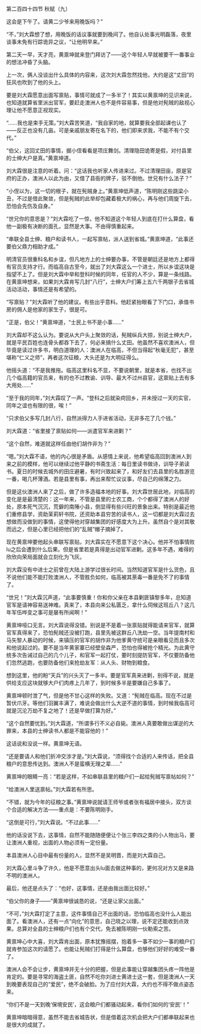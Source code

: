 

第二百四十四节 秋赋（九）

这会是下午了。请黄二少爷来用晚饭吗？”

“不，”刘大霖想了想，用晚饭的话议事就要到晚间了。他自认处事光明磊落，夜里谈事未免有行踪诡异之议，“让他明早来。”

第二天一早，天才亮，黄禀坤就来登门拜访了――这个年轻人早就被要干一番事业的想法冲昏了头脑。

上一次，俩人没谈出什么具体的内容来，这次刘大霖忽然找他，大约是这“丈田”的狂风也吹到了他的头上。

要是刘大霖愿意出面写禀贴，事情可就成了一多半了！其实以黄禀坤的见识来说，也知道就算省里派出官军，要赶走澳洲人也不是件容易事，但是他对髡贼的敌视心理让他不愿意正视现实。

“……我也是束手无策。”刘大霖苦笑道，“我自家的地，就算要我全部起课也认了――反正也没有几亩。可是亲戚朋友寄在名下的，他们即来求我，不能不有个交代。”

“伯父，这回丈田的事情，据小侄看看是项庄舞剑。清理隐田诡寄是假，对付县里的士绅大户是真。”黄禀坤道。

刘大霖很是注意的听着。问：“这话我也听家人传进来过。不过清理田亩，原是官府的正办，澳洲人以此为由，又借了县衙的牌子，驳不倒他。世兄有什么法子？”

“小侄以为，这一切的根子，就在髡贼身上。”黄禀坤低声道，“陈明刚这些跳梁小丑，不过是借此聚敛，但是髡贼的此举却包藏着极大的祸心，再与他们周旋下去，恐怕会先伤及自身。”

“世兄你的意思是？”刘大霖吃了一惊，他不知道这个年轻人到底在打什么算盘，看他一副极有决断的面孔，显然是大事。不由得慎重起来。

“串联全县士绅、粮户和读书人，一起写禀帖，派人送到省城。”黄禀坤道，“此事还要伯父鼎力相助才成。”

明清官员很重科名和乡谊，但凡地方上的士绅要办事，不管是朝廷还是地方上都得有官员支持才行。而临高自古至今，就出了刘大霖这么一个进士，所以乡谊这块是指望不上了。但是刘大霖中举和登科时候的同年，任官的人不少，算是一条线路。在黄禀坤想来，如果刘大霖肯写几封“八行”，士绅大户们筹上五六千两银子去省城活动活动，事情还是有希望的。

“写禀贴？”刘大霖听了他的建议。有些出乎意料。他赶紧抬眼看了下门口，承值书房的佣人是他家的家生子，很是可。

“正是，伯父！”黄禀坤道，“士民上书不是小事……”

刘大霖却不这么认为。要说从大户头上聚敛的话，髡贼纵兵大掠，别说士绅大户，就是平民百姓也连骨头都吞下去了，何必来搞什么丈田。他虽然不喜欢澳洲人，但毕竟是读过许多书，明白道理的人：澳洲人在临高，不但当得起“秋毫无犯”，甚至堪称“仁义之师”，再者这次征粮，大头还是为大明征得么。

他摇头道：“不是我推拖。临高这里科名不显，不要说朝里，就是本省，也找不出几个临高籍的官员来，有的也不过教谕、训导、最大不过州县官，这禀贴上去有多大用处……”

“至于我的同年，”刘大霖叹了一声。“登科之后就染疴回乡，并未授过一天的实官，同年之谊也有限的很，唉！”

“只求伯父多写几封八行，自然派得力人手进省活动，无非多花了几个钱。”

刘大霖道：“省里接了禀贴如何――派遣官军来进剿？”

“这个自然，难道就这样任由他们胡作非为？”

“嗯。”刘大霖不语，他的内心很是矛盾。从感情上来说，他希望临高回到澳洲人到来之前的模样，他可以继续过他平静的书斋生活：每日里读书做诗，训导子弟读书。夏日的时候去城外的田庄避暑，有时兴致起来了，和好友们去县里的名胜游览一番，喝几杯薄酒。若是县里有事，再出来帮忙议议事，尽自己的绵薄之力。

但是这伙澳洲人来了之后，做了许多造福本地的好事。刘大霖世居此地，对临高的变化是是最清楚的：这一年来，不管是县里的士农工商，个个都得了澳洲人的好处，原本死气沉沉，荒僻的南陲小县，倒显得有些兴旺的景象出来。特别是最近他们重修县学，资助茉莉轩书院，还资助本县穷苦的读书人，这一切都是刘大霖过去想做而没做到的事情，这使得他对穿越集团的好感度大为上升。虽然自个是对其敬而远之，但是心里已经把他们的“乱贼”帽子摘掉了。

现在黄禀坤要他起头串联写禀贴，刘大霖实在不愿意下这个决心。他并不怕事情败lu之后会遭到什么后果。但是省里若是真得是出动官军进剿。这多年不遇，难得的欣欣向荣局面就会立刻化为飞灰。

刘大霖没有中进士之前曾在大陆上游学过很长时间。当然知道官军是什么货色，且不说他们能不能打败澳洲人，不管胜负如何，临高被其荼毒一番是免不了的事情了。

“世兄！”刘大霖沉声道，“此事要慎重！你和你父亲在本县剿匪镇黎多年，总知道官军是请神容易送神难。真来了，本县向来公私匮乏，拿什么伺候这班丘八？这几年军伍哗变之事可是屡有所闻啊！”

黄禀坤哑口无言。刘大霖说得没错。别说是不是着一张禀贴就得能请来官军，就算官军真得来了，恐怕髡贼还没被打跑，县里先被这群丘八洗劫一空。当年提南村和马矢黎人暴动的时候，来镇压的官军的胡作非为他爹黄守统可是亲眼看见而且多次和他说起过的。要不是当年黄家寨已经壁垒森严，恐怕也得被抢个精光。为此黄守统多次告诫过自己的几个儿子，和官军一起打仗，要时刻提防官军，不仅要防备他们忽然逃跑，也要防备他们来抢劫友军：从人头、财物到粮食。

想到这里，他的盼“天兵”的兴头灭了一多半。要是官军真来进剿，别得不说，就是供给支应这块就够大户们肉疼上几年了，到时候多半是要嫌自己多事了。

黄禀坤顿时泄了气，但是他不甘心这样的失败。又道：“髡贼在临高。现在不过是暂伏爪牙。等他们羽翼丰满了，难说会做出什么大逆不道的事情，到时候我临高可就是沉沦万劫不复之地了！还是早做打算为好。”

“这个自然要忧到。”刘大霖道，“所谓多行不义必自毙。澳洲人真要敢做出谋逆的大罪来，本县的士绅读书人都是不能容他的！”

这话说和没说一样。黄禀坤无语。

“还是要请人和他们折冲交涉才是。”刘大霖说，“须得找个合适的人来传话，把全县粮户的意思传达到。澳洲人不是蛮横无理之辈……”

黄禀坤的眼睛一亮：“若是这样，不如串联县里的粮户们一起给髡贼写禀帖如何？”

“给澳洲人里送禀帖。”刘大霖若有所思。

“不错，就为今年的征粮之事。”黄禀坤说就请王师爷或者张有福居中接头，双方谈个合适的解决方法――重点是：不要陈明刚手。

“这倒是可行，”刘大霖说。“不过此事……”

他的话没说下去，这事情，自然不能随随便便让个张三李四之类的小人物出马，要让澳洲人重视，出面的人物必须有一定份量。

本县澳洲人心目中最有份量的人，显然不是吴明晋，而是刘大霖自己。

刘大霖心里斗争了许久，他是不愿意出头lu面去做这种事的，更何况对方又是来路不明的澳洲人。

最后，他还是点头了：“也好，这事情，还是由我出面比较好。”

“伯父你的身子――”黄禀坤很诚恳的说，“还是让家父出面。”

“不可，”刘大霖打定了主意，这件事情自己不出面的话，恐怕临高也没什么人能出面了。看澳洲人，还有一点“向化”的意思，自己晓之以理，说不定还能收到点效果。总算对全县的士绅粮户们也有个交代，免去被陈明刚一伙勒索之苦。

黄禀坤心中大喜，刘大霖肯出面，原本犹豫摇摆，抱着多一事不如少一事的粮户们就肯参加这次的请愿了。也能让髡贼们打得是什么算盘，也够他们好好的难受一番了。

澳洲人会不会让步，黄禀坤并无十分的把握，但是此事能让穿越集团头疼一阵他是肯定的。要是寻常的海盗土匪，自然不吃你刘进士黄进士这一套，但是澳洲人一天到晚要表现自己的“爱民”，绝不会破脸。为了应付刘大霖，大约也不得不做点姿态来。

“你们不是一天到晚‘保境安民’，这会粮户们都骚动起来，看你们如何的‘安民’！”

黄禀坤暗暗得意，虽然不能去省城告状，但是借着这次机会把大户们都串联起来也是很大的成就了。

